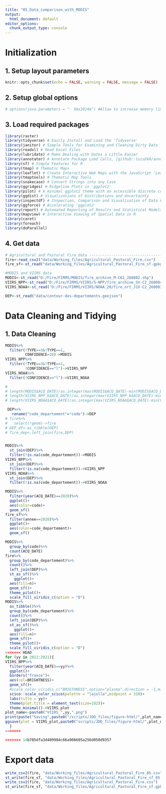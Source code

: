 ---
title: "05_Data_comparison_with_MODIS"
output:
  html_document: default
editor_options:
  chunk_output_type: console
---

# Initialization

## 1. Setup layout parameters

```{r setup, include=FALSE}
knitr::opts_chunk$set(echo = FALSE, warning = FALSE, message = FALSE)
```

## 2. Setup global options

```{r Feux-agricoles-1, echo=FALSE}
# options(java.parameters = "- Xmx1024m") #Allow to increase memory limit
```

## 3. Load required packages

```{r Feux-agricoles-2, message=FALSE}
library(raster)
library(tidyverse) # Easily Install and Load the 'Tidyverse'
library(janitor) # Simple Tools for Examining and Cleaning Dirty Data
library(readxl) # Read Excel Files
library(lubridate) # Make Dealing with Dates a Little Easier
library(annotater) # Annotate Package Load Calls, [github::luisDVA/annotater] v0.1.3
library(sf) # Simple Features for R
library(tmap) # Thematic Maps
library(leaflet) # Create Interactive Web Maps with the JavaScript 'Leaflet'
library(tmaptools) # Thematic Map Tools
library(snakecase) # Convert Strings into any Case
library(ggridges) # Ridgeline Plots in 'ggplot2'
library(pilot) # A minimal ggplot2 theme with an accessible discrete color
library(ggdist) # Visualizations of Distributions and Uncertainty
library(inspectdf) # Inspection, Comparison and Visualisation of Data Frames
library(ggforce) # Accelerating 'ggplot2'
library(report) # Automated Reporting of Results and Statistical Models
library(mapview) # Interactive Viewing of Spatial Data in R
library(caret)
library(foreach)
library(doParallel)
```

## 4. Get data

```{r}
# Agricultural and Pastoral Fire data ------------------------------------------
fire<-read_csv2("data/Working_files/Agricultural_Pastoral_Fire.csv")
fire_sf<-st_read("data/Working_files/Agricultural_Pastoral_Fire_sf.gpkg")

#MODIS and VIIRS data
MODIS<-st_read("D:/Fire/FIRMS/MODIS/fire_archive_M-C61_268082.shp")
VIIRS_NPP<-st_read("D:/Fire/FIRMS/VIIRS/S-NPP/fire_archive_SV-C2_268084.shp")
VIIRS_NOAA<-st_read("D:/Fire/FIRMS/VIIRS/NOAA_20/fire_nrt_J1V-C2_268083.shp")

DEP<-st_read("data/contour-des-departements.geojson")
```

# Data Cleaning and Tidying

## 1. Data Cleaning

```{r}
MODIS%>%
  filter(!TYPE==3&!TYPE==1,
         CONFIDENCE>20)->MODIS
VIIRS_NPP%>%
  filter(!TYPE==3&!TYPE==1,
         !CONFIDENCE=="l")->VIIRS_NPP
VIIRS_NOAA%>%
  filter(!CONFIDENCE=="l")->VIIRS_NOAA

#
# length(MODIS$ACQ_DATE)/as.integer(max(MODIS$ACQ_DATE)-min(MODIS$ACQ_DATE))
# length(VIIRS_NPP_b$ACQ_DATE)/as.integer(max(VIIRS_NPP_b$ACQ_DATE)-min(VIIRS_NPP_b$ACQ_DATE))
# length(VIIRS_NOAA$ACQ_DATE)/as.integer(max(VIIRS_NOAA$ACQ_DATE)-min(VIIRS_NOAA$ACQ_DATE))

 DEP%>%
   rename("code_departement"="code")->DEP
# fire%>%
#   select(!geom)->fire
# DEP_df<-as_tibble(DEP)
# fire_dep<-left_join(fire,DEP)


MODIS%>%
  st_join(DEP)%>%
  filter(!is.na(code_departement))->MODIS
VIIRS_NPP%>%
  st_join(DEP)%>%
  filter(!is.na(code_departement))->VIIRS_NPP
VIIRS_NOAA%>%
  st_join(DEP)%>%
  filter(!is.na(code_departement))->VIIRS_NOAA

MODIS%>%
  filter(year(ACQ_DATE)==2020)%>%
  ggplot()+
  aes(color=code)+
  geom_sf()
fire_sf%>%
  filter(annee==2020)%>%
  ggplot()+
  aes(color=code_departement)+
  geom_sf()

MODIS%>%
  group_by(code)%>%
  count(ACQ_DATE)
fire%>%
  group_by(code_departement)%>%
  count()%>%
  left_join(DEP)%>%
  st_as_sf()%>%
    ggplot()+
  aes(fill=n)+
  geom_sf()+
  theme_pilot()+
  scale_fill_viridis_c(option = "D")
MODIS%>%
  as_tibble()%>%
  group_by(code_departement)%>%
  count()%>%
  left_join(DEP)%>%
  st_as_sf()%>%
    ggplot()+
  aes(fill=n)+
  geom_sf()+
  theme_pilot()+
  scale_fill_viridis_c(option = "D")
<<<<<<< HEAD
for (yy in 2012:2021){
VIIRS_NPP%>%
  filter(year(ACQ_DATE)==yy)%>%
  ggplot()+
  borders("france")+
  aes(col=BRIGHTNESS)+
  geom_sf()+
  #scale_color_viridis_c("BRIGTHNESS",option="plasma",direction = -1,midpoint=320)+
  scico::scale_color_scico(palette = "lajolla",midpoint = 310)+
  labs(title = yy)+
  theme(plot.title = element_text(size=102))+
  theme_minimal()->VIIRS_plot
plot_name<-paste0("VIIRS_",yy,".png")
print(paste("Saving",paste0("/scripts/JDD_files/figure-html/",plot_name)))
ggsave(plot = VIIRS_plot,paste0("scripts/JDD_files/figure-html/",plot_name))
  }
=======

>>>>>>> 14b705dfa3d489984c66a906605a256d050d9357
```


# Export data

```{r Feux-agricoles-14 ,echo=FALSE}
write_csv2(fire, "data/Working_files/Agricultural_Pastoral_Fire_05.csv")
st_write(fire_sf, "data/Working_files/Agricultural_Pastoral_Fire_sf_05.gpkg", append = FALSE)
write_csv2(fire, "data/Working_files/Agricultural_Pastoral_Fire.csv")
st_write(fire_sf, "data/Working_files/Agricultural_Pastoral_Fire_sf.gpkg", append = FALSE)
```
